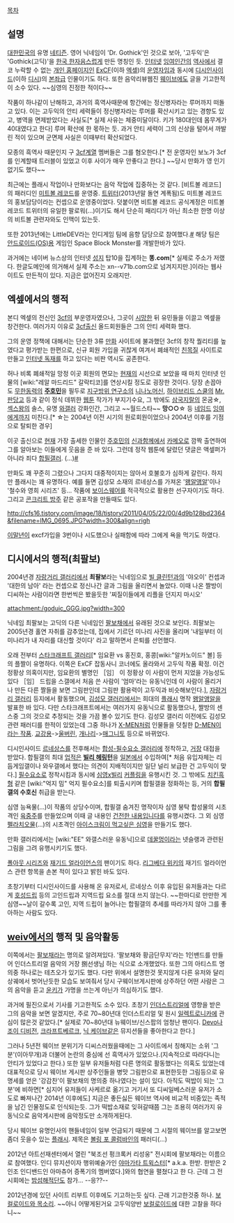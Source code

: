 [[목차]]

== 설명 ==

[[대한민국]]의 유명 [[네티즌]]. 영어 닉네임이 'Dr. Gothick'인 것으로 보아, '고두익'은 'Gothick(고딕)'을 [[한국 한자음]]스럽게 만든 명칭인 듯. [[인터넷]] [[잉여인간]]의 [[역사]]에서 결코 누락할 수 없는 [[개인 홈페이지]]인 [[ExCF]](이하 [[엑셒]])의 [[운영자]]임과 동시에 [[디시인사이드]](이하 [[디시]])의 [[본좌]]급 인물이기도 하다. 또한 음악리뷰웹진 [[웨이브]]에도 글을 기고한적이 소수 있다. ~~심영의 진정한 적이다~~

작품이 하나같이 난해하고, 과거의 흑역사때문에 항간에는 정신병자라는 루머까지 떠돌고 있다. 이는 고두익의 안티 세력들이 정신병자라는 루머를 확산시키고 있는 경향도 있고, 병역을 면제받았다는 사실도[* 실제 사유는 체중미달이다. 키가 180대인데 몸무게가 40대였다고 한다] 루머 확산에 한 몫하는 듯. 과거 안티 세력이 그의 신상을 털어서 까발린 적이 있으며 군면제 사실은 이때부터 확산되었다.

모종의 흑역사 때문인지 구 [[3cf]]계열 멤버들은 그를 혐오한다.[* 전 운영자인 보노가 3cf를 인계할때 트러블이 있었고 이후 사이가 매우 안좋다고 한다.] ~~당시 만화가 영 인기없기도 했다~~ 

최근에는 플래시 작업이나 만화보다는 음악 작업에 집중하는 것 같다. [비트볼 레코드]의 패러디인 [http://meatball.egloos.com/category/%EC%86%8C%EA%B3%A0%EA%B8%B0 미트볼 레코드]를 운영중. [https://twitter.com/meatballrec 트위터](2013년말 돌연 계폭됨)도 미트볼 레코드의 홍보담당이라는 컨셉으로 운영중이었다. 덧붙이면 비트볼 레코드 공식계정은 미트볼 레코드 트위터의 유일한 팔로워(...)이기도 해서 단순히 패리디가 아닌 최소한 한명 이상의 비트볼 관련자와도 인맥이 있는듯. 

또한 2013년에는 LittleDEV라는 인디게임 팀에 음향 담당으로 참여했다.[http://littledev.tistory.com/1 #] 해당 팀은 [[안드로이드(OS)]]용 게임인 Space Block Monster를 개발한바가 있다.

과거에는 네이버 뉴스상의 인터넷 [[성지]] 탑10을 집계하는 '''똥.com'''[* 실제로 주소가 저랬다. 한글도메인에 의거해서 실제 주소는 xn--v71b.com으로 넘겨지지만.]이라는 웹사이트도 만든적이 있다. 지금은 없어진지 오래지만.

== 엑셒에서의 행적 ==
본디 엑셒의 전신인 [[3cf]]의 부운영자였으나, 그곳이 [[시망]]한 뒤 유민들을 이끌고 엑셒을 창건한다. 여러가지 이유로 [[3cf]]출신 올드회원들은 그의 안티 세력화 했다.

그의 운영 정책에 대해서는 단순한 3류 [[만화]] 사이트에 불과했던 3cf의 창작 퀄리티를 높였다고 평가받는 한편으로, 신규 회원 가입을 귀찮게 여겨서 폐쇄적인 [[친목질]] 사이트로 만들고 [[인터넷 독재]]를 하고 있다는 비판 역시도 공존한다.

허나 비록 폐쇄적일 망정 이곳 회원의 면모는 [[현재]]의 시선으로 보았을 때 마치 인터넷 인물의 [wiki:"레알 마드리드" 갈락티코]를 연상시킬 정도로 굉장한 것이다. 당장 손꼽아도 [[무한동력]]의 '''[[주호민]]'''을 필두로 [[지구방위 연구소]]의 [[니나노머신]], [[하이브리드 스쿨]]의 [[Mr. 판당고]] 등과 같이 정식 데뷔한 [[웹툰]] 작가가 부지기수요, 그 밖에도 [[삼국지랄]]의 몬굼☆, [[섹스왕]]의 솔스, 유명 [[와갤러]] 강화인간, 그리고 ~~월드스타~~ '''망○○'''☆ 등 [[네임드]] [[잉여]]에게까지 미친다.[* ☆는 2004년 이전 시기의 원로회원이었으나 2004년 이후를 기점으로 탈퇴한 경우]

이곳 출신으로 [[현재]] 가장 출세한 인물인  [[주호민]]의 [[신과함께]]에서 [[카메오]]로 깜짝 출연하여 그를 알아보는 이들에게 웃음을 준 바 있다. 그런데 정작 웹툰에 달렸던 댓글은 액셒퍼가 아니라 죄다 [[합필갤]]러. (...)[http://comic.naver.com/webtoon/detail.nhn?titleId=119877&no=64&weekday=sun #]

만화도 꽤 꾸준히 그렸으나 그다지 대중적이지는 않아서 호불호가 심하게 갈린다. 하지만 플래시는 꽤 유명하다. 예를 들면 김성모 소재의 르네상스를 가져온 '[[왱알앵알]]'이나 '철수와 영희 시리즈' 등... 작품에 [[보이스웨어]]를 적극적으로 활용한 선구자이기도 하다. 그리고 [[콘크리트 방주]] 같은 공포작을 만들때도 있다.

http://cfs16.tistory.com/image/18/tistory/2011/04/05/22/00/4d9b128bd2364&filename=IMG_0695.JPG?width=300&align=righ

[[이말년]]이 excf가입을 3번이나 시도했으나 실패함에 따라 그에게 욕을 먹기도 하였다.


== 디시에서의 행적(최팔보) ==
2004년경  [[자랑거리 갤러리]]에서 '''최팔보'''라는 닉네임으로 [[빌 클린턴]]과의 '야오이' 컨셉과 '대한의 남아' 라는 컨셉으로 정신나간 글과 그림을 올리면서 놀았다. 이때 나온 짤방이 디씨하는 사람이라면 한번씩은 봤을듯한 '찌질이들에게 리플을 던지지 마시오'

attachment:/goduic_GGG.jpg?width=300

닉네임 최팔보는 고딕의 다른 닉네임인 [[팔보채]]에서 유래된 것으로 보인다. 최팔보는 2005년경 홀연 자취를 감추었는데, 집에서 기르던 미나리 사진을 올리며 '내일부터 이 미나리가 내 자리를 대신할 것이다' 라고 말하면서 은퇴를 선언했다.

오래 전부터 [[스타크래프트 갤러리]][* 임요환 vs 홍진호, 홍콩[wiki:"알카노이드" 볼] 등의 플짤이 유명하다. 이쪽은 ExCF 잡동사니 코너에도 올라와서 고두익 작품 확정. 이건 정황상 의혹이지만, 임요환의 별명인 ［임］ 이  정황상 이 사람이 먼저 지었을 가능성도 있다 ［임］ 드립을 스갤에서 처음 쓴 사람이 '엄마'라는 유동닉인데 이 사람이 올리거나 만든 다른 짤들을 보면 그림판인데 그림판 활용력이 고두익과 비슷해보인다.], [[자랑거리 갤러리]] 등지에서 활동했으며, [[김성모 갤러리]]에서는 희대의 [[플래시]] 명작 [[왱알앵알]]을 발표한 바 있다. 다만 스타크래프트에서는 여러가지 유동닉으로 활동했으나, 짤방의 센스중 그의 것으로 추정되는 것을 가끔 볼수 있기도 한다. 
김성모 갤러리 이전에도 김성모 관련 패러디를 한적이 있었는데 그중 하나가 [[X-MEN]]처럼 인물들을 덧칠한 [http://gall.dcinside.com/list.php?id=kimsungmo&no=1098 D-MEN이라는 작품]. [[교강용]]->[[울버린]], [[개나리]]->[[매그니토]]  등으로 바뀌었다.

디시인사이드 [[르네상스]]를 전후해서는 [[합성-필수요소 갤러리]]에 정착하고,  [[거장]] 대접을 받았다. 합필갤의 최대 [[업적]]은 '''[[빌리 헤링턴]]'''을 [[일본]]에서 수입하여[* 처음 유입자체는 리듬게임갤이나 와우갤에서 했다는 의견이 지배적이지만 일단 널리 보급한 건 고두익이 맞다.] [[필수요소]]로 정착시킴과 동시에 [[심영(야인시대)|심영]]x[[빌리]] [[커플링]]을 유행시킨 것. 그 밖에도 [[치킨흑형]] 같은 [wiki:"억지 밈" 억지 필수요소]를 퇴출시키며 합필갤을 정화하는 등, 거의 '''합필갤의 수호신''' 취급을 받는다.

심영 능욕물(...)이 작품의 상당수이며, 합필갤 숨겨진 명작이자 심영 붕탁 합성물의 시초격인  [http://gall.dcinside.com/list.php?id=composition_dc&no=75615 육중주]를 만들었으며 이때 글 내용인 [[건전한 내용입니다]]를 유행시켰다. 그 외 심영 [[펠라치오]]물(...)의 시초격인 [http://gall.dcinside.com/list.php?id=composition_dc&no=102132 아이스크림이 먹고싶은 심영]을 만들기도 했다. 

만화 갤러리에서는 [wiki:"EE" 와갤스러운 유동닉]으로  [[데꿀멍]]이라는 넷슬랭과 관련된 그림을 그려 유행시키기도 했다.

[[폴아웃 시리즈]]와 [[재기드 얼라이언스]]의 팬이기도 하다. [[리그베다 위키]]의 재기드 얼라이언스 관련 항목을 손본 적이 있다고 밝힌 바도 있다.

초창기부터 디시인사이드를 사용해 온 유저로서, 르네상스 이후 유입된 유저들과는 다르게 [[호성드립]] 등의 고인드립과 지역드립 요소를 절대 쓰지 않는다. ~~한마디로 만만한 게 심영~~날이 갈수록 고인, 지역 드립이 늘어나는 합필갤의 추세를 따라가지 않아 그를 좋아하는 사람도 있다. 
== [[weiv]]에서의 행적 및 음악활동 ==

이쪽에서는 [[팔보채]]라는 명의로 알려져있다. '팔보채와 황금단무지'라는 1인밴드를 만들어 인더스트리얼 음악의 거장 捌선생님 하는 식으로 소개했었다. 또한 그의 아티스트 명의중 하나로는 테츠오가 있기도 했다. 다만 위에서 설명한것 못지않게 다른 유저와 달리 상궤에서 벗어난듯한 모습도 보여줘서 당시 구웨이브게시판에 상주하던 어떤 사람은 그의 음악을 듣고 [[윤키]]가 가명을 쓰는게 아닌가 의심하기도 했다.

과거에 필진으로서 기사를 기고한적도 소수 있다.
초창기 [[인더스트리얼]]에 영향을 받은 그의 음악을 보면 알겠지만, 주로 70~80년대 인더스트리얼 및 원시 [[일렉트로니카]]에 관심이 많은것 같았다.[* 실제로 70~80년대 뉴웨이브/신스팝의 엄청난 팬이다. [[Devo]]나 [[조이 디비전]], [[크라프트베르크]], [[닉 케이브]]같은 뮤지션들을 좋아한다고 한다.]

그러나 5년전 웨이브 분위기가 디씨스러웠을때에는 그 사이트에서 칭해지는 소위 '그분'(이아무개)과 더불어 논란의 중심에 선 흑역사가 있었으나.(지속적으로 따라다니는 안티가 있었다고 한다.) 또한 일부 유저들처럼 다른 명의로 활동했다는 의혹도 있었는데 대표적으로 당시 웨이브 게시판 상주인들을 병맛 그림판으로 표현한듯한 그림등으로 유명세를 얻은 '강감찬'이 팔보채의 명의중 하나였다는 설이 있다.  
아직도 떡밥이 되는 '그분'에 비하면[* 심지어 유저들이 사케르로 옮기고 거기서 또 디씨일베스러운 유저가 소도로 빠져나간 2014년 이후에도] 지금은 좋든싫든 웨이브 역사에 비교적 비중있는 족적을 남긴 인물정도로 인식되는듯. 그가 떡밥소재로 잊혀갈때쯤 그는 조용히 여러가지 유동닉으로 음악게시판에 음악정도만 소개하게된다.

당시 웨이브 유명인사의 핸들네임이 일부 언급되기 때문에 그 시절의 웨이브를 알고보면 좀더 웃을수 있는 [http://meatball.wo.to/MISC/MBOWL.swf 플래시]. 제목은 [[볼링 포 콜럼바인]]의 패러디(...)

2012년 아트선재센터에서 열린 "북조선 펑크록커 리성웅" 전시회에 팔보채라는 이름으로 참여했다. 인디 뮤지션이자 행위예술가인 [[야마가타 트윅스터]][* a.k.a. 한받. 한받은 2인조 인디밴드인 아마츄어 증폭기의 멤버였다.]와의 협연을 펼쳤다고 한 다. 근데 그 전시회에는 [[밤섬해적단]]도 참가... --응??--

2012년경에 있던 사이트 리부트 이후에도 기고하는듯 싶다. 근래 기고한것중 하나. [http://www.weiv.co.kr/archives/3528 보컬로이드와 목소리]. ~~아니 어떻게된거요 고두익양반 [[보컬로이드]]에 대한 고찰을 하다니~~

